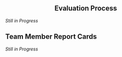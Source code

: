 <div style="text-align: center;">
# Evaluation Process
</div>

*Still in Progress*

## Team Member Report Cards

*Still in Progress*
